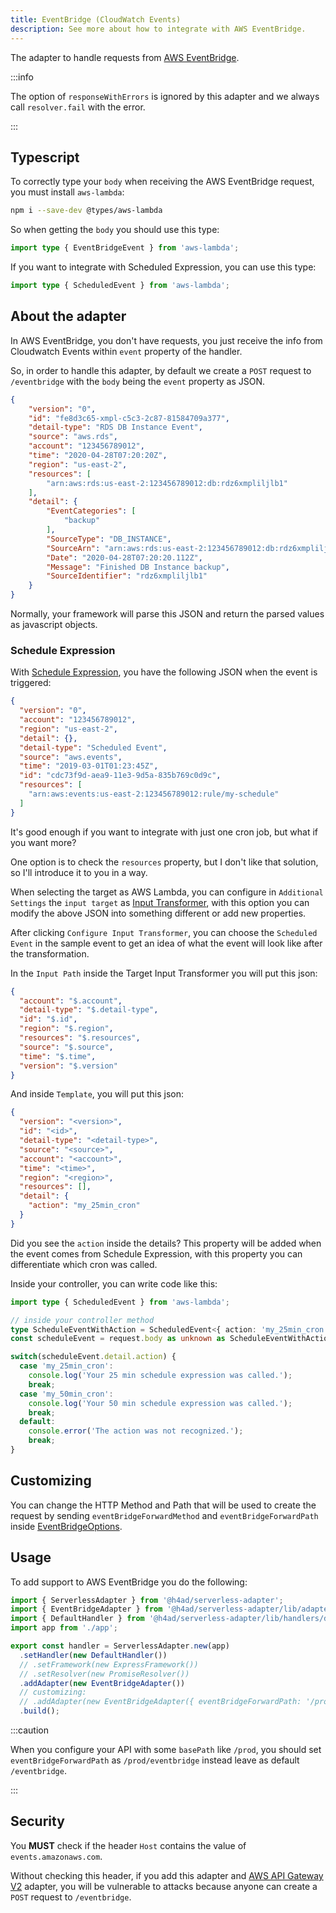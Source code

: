 ---
title: EventBridge (CloudWatch Events)
description: See more about how to integrate with AWS EventBridge.
---

The adapter to handle requests from [AWS EventBridge](https://docs.aws.amazon.com/lambda/latest/dg/services-cloudwatchevents.html).

:::info

The option of `responseWithErrors` is ignored by this adapter and we always call `resolver.fail` with the error.

:::

## Typescript

To correctly type your `body` when receiving the AWS EventBridge request, you must install `aws-lambda`:

```bash
npm i --save-dev @types/aws-lambda
```

So when getting the `body` you should use this type:

```ts title="eventbridge.controller.ts"
import type { EventBridgeEvent } from 'aws-lambda';
```

If you want to integrate with Scheduled Expression, you can use this type:

```ts title="eventbridge.controller.ts"
import type { ScheduledEvent } from 'aws-lambda';
```

## About the adapter

In AWS EventBridge, you don't have requests, you just receive the info from Cloudwatch Events within `event` property of the handler.

So, in order to handle this adapter, by default we create a `POST` request to `/eventbridge` with the `body` being the `event` property as JSON.

```json title="rds-eventbridge-event-example.json"
{
    "version": "0",
    "id": "fe8d3c65-xmpl-c5c3-2c87-81584709a377",
    "detail-type": "RDS DB Instance Event",
    "source": "aws.rds",
    "account": "123456789012",
    "time": "2020-04-28T07:20:20Z",
    "region": "us-east-2",
    "resources": [
        "arn:aws:rds:us-east-2:123456789012:db:rdz6xmpliljlb1"
    ],
    "detail": {
        "EventCategories": [
            "backup"
        ],
        "SourceType": "DB_INSTANCE",
        "SourceArn": "arn:aws:rds:us-east-2:123456789012:db:rdz6xmpliljlb1",
        "Date": "2020-04-28T07:20:20.112Z",
        "Message": "Finished DB Instance backup",
        "SourceIdentifier": "rdz6xmpliljlb1"
    }
}
```

Normally, your framework will parse this JSON and return the parsed values as javascript objects.

### Schedule Expression

With [Schedule Expression](https://docs.aws.amazon.com/lambda/latest/dg/services-cloudwatchevents-expressions.html), you have the following JSON when the event is triggered:

```json title="scheduled-eventbridge-event-example.json"
{
  "version": "0",
  "account": "123456789012",
  "region": "us-east-2",
  "detail": {},
  "detail-type": "Scheduled Event",
  "source": "aws.events",
  "time": "2019-03-01T01:23:45Z",
  "id": "cdc73f9d-aea9-11e3-9d5a-835b769c0d9c",
  "resources": [
    "arn:aws:events:us-east-2:123456789012:rule/my-schedule"
  ]
}
```

It's good enough if you want to integrate with just one cron job, but what if you want more?

One option is to check the `resources` property, but I don't like that solution, so I'll introduce it to you in a way.

When selecting the target as AWS Lambda, you can configure in `Additional Settings` the `input target` as [Input Transformer](https://docs.aws.amazon.com/eventbridge/latest/userguide/eb-transform-target-input.html),
with this option you can modify the above JSON into something different or add new properties.

After clicking `Configure Input Transformer`, you can choose the `Scheduled Event` in the sample event to get an idea of what the event will look like after the transformation.

In the `Input Path` inside the Target Input Transformer you will put this json:

```json title="input-path.json"
{
  "account": "$.account",
  "detail-type": "$.detail-type",
  "id": "$.id",
  "region": "$.region",
  "resources": "$.resources",
  "source": "$.source",
  "time": "$.time",
  "version": "$.version"
}
```

And inside `Template`, you will put this json:

```json
{
  "version": "<version>",
  "id": "<id>",
  "detail-type": "<detail-type>",
  "source": "<source>",
  "account": "<account>",
  "time": "<time>",
  "region": "<region>",
  "resources": [],
  "detail": {
    "action": "my_25min_cron"
  }
}
```

Did you see the `action` inside the details? This property will be added when the event comes from Schedule Expression,
with this property you can differentiate which cron was called.

Inside your controller, you can write code like this:

```ts title="event-bridge.controller.ts"
import type { ScheduledEvent } from 'aws-lambda';

// inside your controller method
type ScheduleEventWithAction = ScheduledEvent<{ action: 'my_25min_cron' | 'my_50min_cron' }>;
const scheduleEvent = request.body as unknown as ScheduleEventWithAction;

switch(scheduleEvent.detail.action) {
  case 'my_25min_cron':
    console.log('Your 25 min schedule expression was called.');
    break;
  case 'my_50min_cron':
    console.log('Your 50 min schedule expression was called.');
    break;
  default:
    console.error('The action was not recognized.');
    break;
}
```

## Customizing

You can change the HTTP Method and Path that will be used to create the request by sending `eventBridgeForwardMethod` and `eventBridgeForwardPath` inside [EventBridgeOptions](/docs/api/Adapters/AWS/EventBridgeAdapter/EventBridgeOptions).

## Usage

To add support to AWS EventBridge you do the following:

```ts title="index.ts"
import { ServerlessAdapter } from '@h4ad/serverless-adapter';
import { EventBridgeAdapter } from '@h4ad/serverless-adapter/lib/adapters/aws';
import { DefaultHandler } from '@h4ad/serverless-adapter/lib/handlers/default';
import app from './app';

export const handler = ServerlessAdapter.new(app)
  .setHandler(new DefaultHandler())
  // .setFramework(new ExpressFramework())
  // .setResolver(new PromiseResolver())
  .addAdapter(new EventBridgeAdapter())
  // customizing:
  // .addAdapter(new EventBridgeAdapter({ eventBridgeForwardPath: '/prod/eventbridge', eventBridgeForwardMethod: 'PUT' }))
  .build();
```

:::caution

When you configure your API with some `basePath` like `/prod`, you should set `eventBridgeForwardPath` as `/prod/eventbridge` instead leave as default `/eventbridge`.

:::

## Security

You **MUST** check if the header `Host` contains the value of `events.amazonaws.com`.

Without checking this header, if you add this adapter and [AWS API Gateway V2](./api-gateway-v2) adapter, you will be vulnerable to attacks
because anyone can create a `POST` request to `/eventbridge`.
